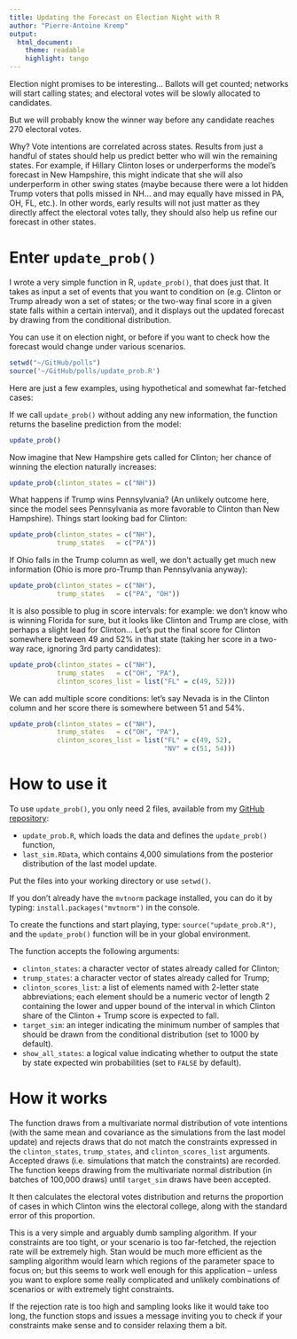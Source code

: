 ```yaml
---
title: Updating the Forecast on Election Night with R
author: "Pierre-Antoine Kremp"
output: 
  html_document:
    theme: readable
    highlight: tango
---
```



Election night promises to be interesting... Ballots will get counted; networks will start calling states; and electoral votes will be slowly allocated to candidates. 

But we will probably know the winner way before any candidate reaches 270 electoral votes. 

Why? Vote intentions are correlated across states. Results from just a handful of states should help us predict better who will win the remaining states. For example, if Hillary Clinton loses or underperforms the model's forecast in New Hampshire, this might indicate that she will also underperform in other swing states (maybe because there were a lot hidden Trump voters that polls missed in NH... and may equally have missed in PA, OH, FL, etc.). In other words, early results will not just matter as they directly affect the electoral votes tally, they should also help us refine our forecast in other states. 

# Enter `update_prob()`

I wrote a very simple function in R, `update_prob()`, that does just that. It takes as input a set of events that you want to condition on (e.g. Clinton or Trump already won a set of states; or the two-way final score in a given state falls within a certain interval), and it displays out the updated forecast by drawing from the conditional distribution. 

You can use it on election night, or before if you want to check how the forecast would change under various scenarios.

```r
setwd("~/GitHub/polls")
source('~/GitHub/polls/update_prob.R')
```

Here are just a few examples, using hypothetical and somewhat far-fetched cases: 

If we call `update_prob()` without adding any new information, the function returns the baseline prediction from the model:

```r
update_prob()
```

Now imagine that New Hampshire gets called for Clinton; her chance of winning the election naturally increases:

```r
update_prob(clinton_states = c("NH"))
```

What happens if Trump wins Pennsylvania? (An unlikely outcome here, since the model sees Pennsylvania as more favorable to Clinton than New Hampshire). Things start looking bad for Clinton:

```r
update_prob(clinton_states = c("NH"), 
            trump_states   = c("PA")) 
```

If Ohio falls in the Trump column as well, we don't actually get much new information (Ohio is more pro-Trump than Pennsylvania anyway):

```r
update_prob(clinton_states = c("NH"), 
            trump_states   = c("PA", "OH")) 
```

It is also possible to plug in score intervals: for example: we don't know who is winning Florida for sure, but it looks like Clinton and Trump are close, with perhaps a slight lead for Clinton... Let's put the final score for Clinton somewhere between 49 and 52% in that state (taking her score in a two-way race, ignoring 3rd party candidates):

```r
update_prob(clinton_states = c("NH"), 
            trump_states   = c("OH", "PA"), 
            clinton_scores_list = list("FL" = c(49, 52))) 
```

We can add multiple score conditions: let's say Nevada is in the Clinton column and her score there is somewhere between 51 and 54%.

```r
update_prob(clinton_states = c("NH"), 
            trump_states   = c("OH", "PA"), 
            clinton_scores_list = list("FL" = c(49, 52), 
                                       "NV" = c(51, 54))) 
```

# How to use it

To use `update_prob()`, you only need 2 files, available from my [GitHub repository](http://github.com/pkremp/polls): 

* `update_prob.R`, which loads the data and defines the `update_prob()` function,
* `last_sim.RData`, which contains 4,000 simulations from the posterior distribution of the last model update.

Put the files into your working directory or use `setwd()`.

If you don't already have the `mvtnorm` package installed, you can do it by typing: `install.packages("mvtnorm")` in the console.

To create the functions and start playing, type: `source("update_prob.R")`, and the `update_prob()` function will be in your global environment.

The function accepts the following arguments:

* `clinton_states`: a character vector of states already called for Clinton;
* `trump_states`: a character vector of states already called for Trump;
* `clinton_scores_list`: a list of elements named with 2-letter state abbreviations; each element should be a numeric vector of length 2 containing the lower and upper bound of the interval in which Clinton share of the Clinton + Trump score is expected to fall. 
* `target_sim`: an integer indicating the minimum number of samples that should be drawn from the conditional distribution (set to 1000 by default).
* `show_all_states`: a logical value indicating whether to output the state by state expected win probabilities (set to `FALSE` by default).

# How it works

The function draws from a multivariate normal distribution of vote intentions (with the same mean and covariance as the simulations from the last model update) and rejects draws that do not match the constraints expressed in the `clinton_states`, `trump_states`, and `clinton_scores_list` arguments. Accepted draws (i.e. simulations that match the constraints) are recorded. The function keeps drawing from the multivariate normal distribution (in batches of 100,000 draws) until `target_sim` draws have been accepted.

It then calculates the electoral votes distribution and returns the proportion of cases in which Clinton wins the electoral college, along with the standard error of this proportion.

This is a very simple and arguably dumb sampling algorithm. If your constraints are too tight, or your scenario is too far-fetched, the rejection rate will be extremely high. Stan would be much more efficient as the sampling algorithm would learn which regions of the parameter space to focus on; but this seems to work well enough for this application -- unless you want to explore some really complicated and unlikely combinations of scenarios or with extremely tight constraints.

If the rejection rate is too high and sampling looks like it would take too long, the function stops and issues a message inviting you to check if your constraints make sense and to consider relaxing them a bit.
